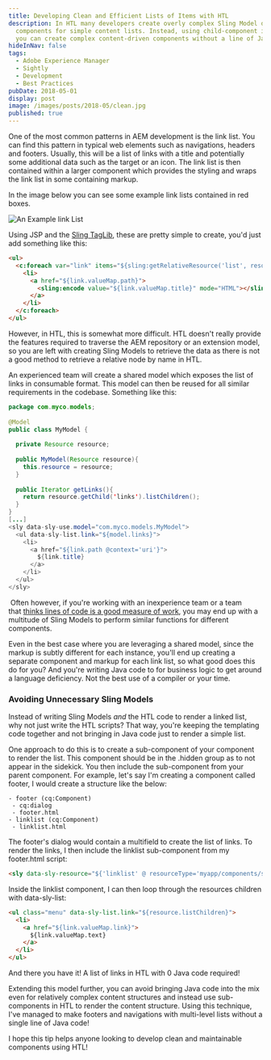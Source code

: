 ```yaml
---
title: Developing Clean and Efficient Lists of Items with HTL
description: In HTL many developers create overly complex Sling Model driven
  components for simple content lists. Instead, using child-component includes
  you can create complex content-driven components without a line of Java code.
hideInNav: false
tags:
  - Adobe Experience Manager
  - Sightly
  - Development
  - Best Practices
pubDate: 2018-05-01
display: post
image: /images/posts/2018-05/clean.jpg
published: true
---
```


One of the most common patterns in AEM development is the link list. You can find this pattern in typical web elements such as navigations, headers and footers. Usually, this will be a list of links with a title and potentially some additional data such as the target or an icon. The link list is then contained within a larger component which provides the styling and wraps the link list in some containing markup.

In the image below you can see some example link lists contained in red boxes.

  

![An Example link List](/images/posts/2018-05/link-list-example.jpg)

Using JSP and the [Sling TagLib](https://sling.apache.org/documentation/bundles/scripting/scripting-jsp.html), these are pretty simple to create, you'd just add something like this:

```html
<ul>  
  <c:foreach var="link" items="${sling:getRelativeResource('list', resource).children}">  
    <li>  
      <a href="${link.valueMap.path}">  
        <sling:encode value="${link.valueMap.title}" mode="HTML"></sling:encode>  
      </a>  
    </li>  
  </c:foreach>  
</ul>
```

However, in HTL, this is somewhat more difficult. HTL doesn't really provide the features required to traverse the AEM repository or an extension model, so you are left with creating Sling Models to retrieve the data as there is not a good method to retrieve a relative node by name in HTL. 

An experienced team will create a shared model which exposes the list of links in consumable format. This model can then be reused for all similar requirements in the codebase. Something like this:

```java
package com.myco.models;  
  
@Model  
public class MyModel {  
  
  private Resource resource;  
  
  public MyModel(Resource resource){  
    this.resource = resource;  
  }  
  
  public Iterator getLinks(){  
    return resource.getChild('links').listChildren();  
  }  
}  
[...]  
<sly data-sly-use.model="com.myco.models.MyModel">  
  <ul data-sly-list.link="${model.links}">  
    <li>  
      <a href="${link.path @context='uri'}">  
        ${link.title}  
      </a>  
    </li>  
  </ul>  
</sly>
```

 Often however, if you're working with an inexperience team or a team that [thinks lines of code is a good measure of work](https://www.goodreads.com/quotes/536587-measuring-programming-progress-by-lines-of-code-is-like-measuring), you may end up with a multitude of Sling Models to perform similar functions for different components.

Even in the best case where you are leveraging a shared model, since the markup is subtly different for each instance, you'll end up creating a separate component and markup for each link list, so what good does this do for you? And you're writing Java code to for business logic to get around a language deficiency. Not the best use of a compiler or your time.

  
### Avoiding Unnecessary Sling Models

  
Instead of writing Sling Models _and_ the HTL code to render a linked list, why not just write the HTL scripts? That way, you're keeping the templating code together and not bringing in Java code just to render a simple list. 

One approach to do this is to create a sub-component of your component to render the list. This component should be in the .hidden group as to not appear in the sidekick. You then include the sub-component from your parent component. For example, let's say I'm creating a component called footer, I would create a structure like the below:

```plaintext
- footer (cq:Component)
 - cq:dialog
 - footer.html
- linklist (cq:Component)
 - linklist.html
```

The footer's dialog would contain a multifield to create the list of links. To render the links, I then include the linklist sub-component from my footer.html script:

```html
<sly data-sly-resource="${'linklist' @ resourceType='myapp/components/structure/footer/linklist'}" />
```

  
Inside the linklist component, I can then loop through the resources children with data-sly-list:

```html
<ul class="menu" data-sly-list.link="${resource.listChildren}">  
  <li>  
    <a href="${link.valueMap.link}">  
      ${link.valueMap.text}  
    </a>  
  </li>  
</ul>
```
  
And there you have it! A list of links in HTL with 0 Java code required!

Extending this model further, you can avoid bringing Java code into the mix even for relatively complex content structures and instead use sub-components in HTL to render the content structure. Using this technique, I've managed to make footers and navigations with multi-level lists without a single line of Java code!

I hope this tip helps anyone looking to develop clean and maintainable components using HTL!
